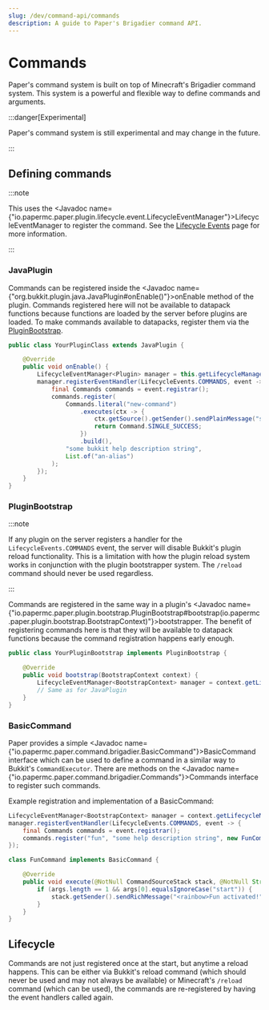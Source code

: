 ```yaml
---
slug: /dev/command-api/commands
description: A guide to Paper's Brigadier command API.
---
```


# Commands

Paper's command system is built on top of Minecraft's Brigadier command system. This system is a
powerful and flexible way to define commands and arguments.

:::danger[Experimental]

Paper's command system is still experimental and may change in the future.

:::

## Defining commands

:::note

This uses the <Javadoc name={"io.papermc.paper.plugin.lifecycle.event.LifecycleEventManager"}>LifecycleEventManager</Javadoc>
to register the command. See the [Lifecycle Events](../lifecycle.mdx) page for more information.

:::

### JavaPlugin

Commands can be registered inside the <Javadoc name={"org.bukkit.plugin.java.JavaPlugin#onEnable()"}>onEnable</Javadoc>
method of the plugin. Commands registered here will not be available to datapack functions because
functions are loaded by the server before plugins are loaded. To make commands available to
datapacks, register them via the [PluginBootstrap](#pluginbootstrap).

```java
public class YourPluginClass extends JavaPlugin {

    @Override
    public void onEnable() {
        LifecycleEventManager<Plugin> manager = this.getLifecycleManager();
        manager.registerEventHandler(LifecycleEvents.COMMANDS, event -> {
            final Commands commands = event.registrar();
            commands.register(
                Commands.literal("new-command")
                    .executes(ctx -> {
                        ctx.getSource().getSender().sendPlainMessage("some message");
                        return Command.SINGLE_SUCCESS;
                    })
                    .build(),
                "some bukkit help description string",
                List.of("an-alias")
            );
        });
    }
}
```

### PluginBootstrap

:::note

If any plugin on the server registers a handler for the `LifecycleEvents.COMMANDS` event, the
server will disable Bukkit's plugin reload functionality. This is a limitation with how
the plugin reload system works in conjunction with the plugin bootstrapper system. The `/reload`
command should never be used regardless.

:::

Commands are registered in the same way in a plugin's
<Javadoc name={"io.papermc.paper.plugin.bootstrap.PluginBootstrap#bootstrap(io.papermc.paper.plugin.bootstrap.BootstrapContext)"}>bootstrapper</Javadoc>.
The benefit of registering commands here is that they will be available to datapack functions
because the command registration happens early enough.

```java
public class YourPluginBootstrap implements PluginBootstrap {

    @Override
    public void bootstrap(BootstrapContext context) {
        LifecycleEventManager<BootstrapContext> manager = context.getLifecycleManager();
        // Same as for JavaPlugin
    }
}
```

### BasicCommand

Paper provides a simple <Javadoc name={"io.papermc.paper.command.brigadier.BasicCommand"}>BasicCommand</Javadoc>
interface which can be used to define a command in a similar way to Bukkit's `CommandExecutor`.
There are methods on the <Javadoc name={"io.papermc.paper.command.brigadier.Commands"}>Commands</Javadoc> interface
to register such commands.

Example registration and implementation of a BasicCommand:

```java
LifecycleEventManager<BootstrapContext> manager = context.getLifecycleManager();
manager.registerEventHandler(LifecycleEvents.COMMANDS, event -> {
    final Commands commands = event.registrar();
    commands.register("fun", "some help description string", new FunCommand());
});
```

```java
class FunCommand implements BasicCommand {

    @Override
    public void execute(@NotNull CommandSourceStack stack, @NotNull String[] args) {
        if (args.length == 1 && args[0].equalsIgnoreCase("start")) {
            stack.getSender().sendRichMessage("<rainbow>Fun activated!");
        }
    }
}
```

## Lifecycle

Commands are not just registered once at the start, but anytime a reload happens. This can be
either via Bukkit's reload command (which should never be used and may not always be available) or
Minecraft's `/reload` command (which can be used), the commands are re-registered by having the
event handlers called again.
